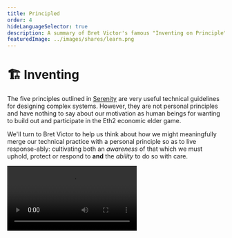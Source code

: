 ```yaml
---
title: Principled
order: 4
hideLanguageSelector: true
description: A summary of Bret Victor's famous "Inventing on Principle" talk, which explores what it means to find a principle and let it guide your life and lead you to inventions with specific cultural intent.
featuredImage: ../images/shares/learn.png
---
```


# 🏗️ Inventing

The five principles outlined in [Serenity](../serenity/#principled-layers) are very useful 
technical guidelines for designing complex systems. However, they are not personal principles
 and have nothing to say about our motivation as human beings for wanting to build out and 
 participate in the Eth2 economic elder game.

We'll turn to Bret Victor to help us think about how we might meaningfully merge our technical 
practice with a personal principle so as to live response-ably: cultivating both an *awareness* 
of that which we must uphold, protect or respond to **and** the *ability* to do so with care.

<Video src="https://player.vimeo.com/video/36579366?color=ffffff&byline=0" />

### How does this fit into Kernel?

This is the kernel of Kernel. Bret won't teach you about decentralized systems; or money, 
finance and speech; or about what the web means in the context of a networked species.

> "This is about a way of living your life which most people don't talk about. As you approach 
your career, you'll hear about 'following your passion', or 'doing something you love'. This is 
about something different: **finding and following a principle**. Something you believe is 
important and necessary and right and using that to guide what you do."

## Brief

This is a talk in three parts: Bret describes his own principle, then describes some other 
people who have lived principled lives, and then uses both previous sections to illustrate how 
you can find and follow your own principle.

### Immediate Creation

> "Bringing ideas into the world is one of the most important things that people do and great 
ideas - art, stories, inventions and scientific theories - take on lives of their own which 
give meaning to our lives as people."

Bret is primarily concerned with what sorts of tools provide healthy environments for ideas to 
grow. Thus, his principle is:

> 💡 Creators need an immediate connection to what they create.

What this means is that, when you're making something and you make a change or a decision, you 
need to see its effect directly and instantaneously. Nothing should be hidden: creators need to 
see what they're doing. The first place where this principle is violated is **coding.**

Specifically, we edit code in a text editor, see what it looks like; then make some changes, 
compile and run it again and see the effect of that new change. **Most of the time is spent 
working in a text editor blindly**, without an immediate connection to the output.

The first step is to link the two together seamlessly in one environment. Then, we can start 
thinking of ways to change our work other than typing new code. Bret demonstrates this by 
"dialing" numbers up an down with a simple ctrl + click mechanism, allowing you to explore the 
space and pick the magnitude which feels best to you artistically, without needing to go 
through each possible number manually. He demonstrates how this simple change allowed him to 
discover a means for animating the blossoms he would never have otherwise known about.

> So much of creation is discovery. And you can't discover anything if you can't see what 
you're doing [...] Having an immediate connection allows ideas to surface, and develop, in 
ways which were not before possible.

There's still a problem though: I have the picture, and I have the code, but I have to 
maintain *the mapping between the two* in my head to make sense of things. This time, 
option + click allows us both to see which line draws what piece of the picture, but also what 
each pixel in the picture corresponds to in the code. It turns out this is also useful for 
navigation, **allowing us to make changes as quickly as we think of them**, which is critical 
to the creative process.

> 💡 There are thoughts we can't think: we need our tools to help us discover them.

<Flash>

<Card>

Q: What is Bret Victor's guiding principle? 

A: Creators need an immediate connection to what they create.

</Card>

<Card>

Q: Tools which give us this immediate connection lead us to what kind of thoughts?

A: Thoughts we can't think in isolation.

</Card>

</Flash>

#### Interactivity

> If you have a process in time, and you want to see changes immediately; you have to map time 
to space [...] Creators need to be able to see what they're doing. If you're designing 
something embedded in time, you need to be able to see across time, otherwise you're designing 
blind.

In the tree example, there is no state: no sense of time or interactivity. Bret shows a 
platform game which has all the features of the tree example above, but also can be paused 
at any point and rewound - in this case to adjust the *future trajectory* of a character's 
jump so they end up in exactly the right place without unnecessary fuss for the creator.

> As I was designing this, I noticed that it's fun to play with gravity. I bet you could make 
an entire game from that one mechanic. In fact, you could probably make a game from fiddling 
with any single line of code here as a way 
of [exploring possibly rich mechanics](/learn/module-5/reveal-the-universe/#exploring-well).

#### Abstract Algorithms

Bret talks about binary search and demonstrates how the code for such an algorithm gives no 
immediate sense of what it does.

> You have to 'play computer' and simulate in your head what each line of code will do. To a 
large extent, the people who we consider to be good software developers are just those people 
who are good at playing computer. But if we're writing our code *on a computer*, why are we 
simulating what a computer would do rather than just having it do it and show us!?

In particular, he uses this example to show how easy and intuitive it is to find different 
kinds of bugs - both simple ones like having an invalid array index, and non-trivial ones 
where the range within which we're searching becomes distorted and never returns anything 
usable. This is "what it looks like to write an algorithm without a blindfold on."

Our current conception of what a program is - a list of textual definitions that you hand to 
a compiler - is derived from languages made in the 1950's when we were still using punch-cards. 
None of these languages, or the machines they ran on, were interactive - and this assumption is 
still with us today, even though the media has changed drastically. People still thinks REPLs 
are "interactive programming" because that was the best you could do on a teletype!

#### Golden Rules

We can demonstrate with programming and software, but *the principle itself has to do with any 
kind of creation*. Bret shows an electric circuit to illustrate the breadth of what he has in 
mind.

In electric circuit design, we are mostly interested in the data associated with the variables, 
and yet traditional tools and environments confine us to static representations we must then 
simulate in our heads. He uses this to present **the two golden rules of information design:**

1. Show the data.
2. Show comparisons.

Here's the really mind-blowing piece: instead of the representation of a circuit being made 
out of "little squiggly symbols", **it is made out of data**. The symbols exist because they 
were appropriate for the medium of pencil and paper, but when you have a new medium, you have 
to rethink your representations to give creators more immediate connections to what they are 
creating.

The last example he provides is entirely outside the field of engineering, in order to 
demonstrate the generality of this principle. Bret shows how animation can be handled in a 
far more elegant way than Flash. It's really worth just watching yourself. Go to 30:50 to see 
it unfold.

> 💡 Immediate connection is the fertilizer we need to [grow gardens](/learn/module-4/the-garden) of great ideas.

### Motivation

> When I see a violation of this principle, when I see creators constrained by their tools, 
their ideas compromised, I don't see that as an opportunity. I'm not excited by finding a 
problem to solve. I am not in this for the 'joy of making things'. Ideas are very precious to 
me, and when I see ideas dying, it hurts. I see a tragedy. To me, it feels like a moral wrong. 
It feels like an injustice, and I feel it is my responsibility to do something.

> Not opportunity: **responsibility**.

Bret is not trying to convince you to take up his principle, but rather to highlight that the 
words he is using - "responsibility", "injustice", "moral wrong" - aren't the words you 
generally hear in a technical field. Things in social fields like censorship, gender 
discrimination, environmental degradation are all recognized as moral wrongs, yet we lack this 
tenor in our technical creations.

> The purpose of this talk is to tell you that activists are not limited to social causes. 
As a technologist, you can recognize a wrong in the world, you can have a vision for what a 
better world could be, and you can dedicate yourself to fighting for a principle.

> Social activists generally dedicate themselves to a principle by organizing, but **you can 
fight for a principle by inventing**.

<Flash>

<Card>

Q: How can technologists fight for their principles and exercise responsibility?

A: By inventing.

</Card>

</Flash>

### Visionaries

In the late 70's at Xerox Parc, Larry Tesler and his colleagues thought that personal 
computing - which was not considered feasible by anyone else - had huge potential to change 
how people thought and lived. At the time, software interfaces were designed around **modes**
. <Link to="https://stackoverflow.blog/2017/05/23/stack-overflow-helping-one-million-developers-exit-vim/">Vim still famously does this</Link>. 
By pioneering the concept of software user studies, he observed that the complexity of modes 
was a barrier that many people, even with training, couldn't cross. This was therefore a 
threat to his dream of personal computers.

He made it his personal mission to get rid of modes and he formed a principle: **no person should be trapped in a mode**. His slogan was "Don't mode me in!" This principle informed everything he did and he eventually came up with a text editor called Gypsy which was the beginning of text editors  as we know them today.

> This was a transformative change in allowing people to connect with computers. His ideas 
about modelessness spread to the rest of the desktop interface and today, are so ingrained in 
our computers, that we do not notice them [...] So, how can we describe what Larry did? Yes, 
he 'invented' cut-copy-paste, but this invention is very different to Thomas Edison inventing 
the phonograph. Edison stumbled over the technology for audio recording and built it out as a 
novelty, but **he didn't have any cultural intent**, whereas what Larry did was entirely a 
reaction to a particular cultural context.

Can you begin to see why we have placed such [emphasis](/learn/module-1/joyful-subversion/#shifting-the-nature-of-work) 
on [breaking](/learn/module-3/time/#media-environments) down 
our [culturally conditioned](/learn/module-3/humility/#brief) [modes](/learn/module-3/intention/) [of](/learn/module-4/art/) [thinking](/learn/module-5/listening-stories/)? 
It's also not entirely accurate to say that Larry "solved the problem" of modeless text 
manipulation, because **nobody else saw it as a problem!** For everyone else, modes were just 
how computers worked - they were a fact of life. 

<Flash>

<Card>

Q: The difference between inventions for personal gain (Edison) and those done on principle (Tesler) is due to what kind of intent?

A: [Cultural](/learn/module-3/remember/#designing-insight).

</Card>

</Flash>

> The first thing Larry did was recognize a wrong that was unacknowledged in the culture, which 
is how many great social changes began too. What Elizabeth Cady Stanton did in championing 
women's right to vote is a much closer model for what Larry actually did than the Emerson model 
of invention for the sake of patents. This is not a point of relative impacts, just one of 
**motivation** and **approach**. Both Stanton and Tesler recognized an invisible wrong, 
envisioned a world without that wrong, and dedicated themselves to fighting for a principle.

This applies to many other seminal figures in the history of computer science. Doug Engelbart 
(who championed the idea of interactive computing) is best known for inventing the mouse, but 
he really came up with an entirely new way to work with knowledge. His explicit goal was to 
enable humankind to to solve the world's urgent problems. He had a vision of **knowledge 
workers using complex, powerful information tools to harness their collective intelligence**.

Or Alan Kay, whose goal was "to amplify human reach and bring new ways of thinking to a 
faltering civilization that desperately needed it." His approach was through children: if 
programming is a form of basic literacy, then kids will grow up to be adults who have developed 
new means for critical thought, and we'll have more enlightened societies.

Finally: Richard Stallman, whose work on GNU now makes up a large chunk of any Linux system, 
and who started the Free Software Foundation, wrote GCC, GCL and many other things, and whose 
principle is "software must be free, as in freedom". 

### Specific Insight

> I'm not saying that you have to live this way, or even that you should. What I am saying is 
that you *can*. That this is an option which is available to you, though it is not one which 
you'll hear about often [...] Instead the world will try and make you define yourself by a 
skill.

We are conditioned to have a major in college, or a job title in our career. This can be 
worthwhile, and if you want to spend your life pursuing excellence by practicing a skill, 
you can do that. That is the path of the craftsmen: the most common path. There's also the 
path of the problem solver, typified by entrepreneurship or academic research, which is about 
choosing a problem in a given field, working on it, and making a contribution there.

Or, you can define yourself not by the problem you're solving, nor by your craft, but rather 
**by your cause**; by the principle you choose to uphold. This means having a vision and 
bringing the world to that vision. Be patient: it can take time to find a principle, because 
it is really a form of self-discovery. You're trying to figure out what your life is supposed 
to be about.

It took Bret ten years to find his principle. His advice based on those years of wondering is:

> Do a lot of things. Make many things. Make many types of things. Study many things. 
Experience many things. Use all of these experiences as a way of analyzing yourself by asking, 
'Does this resonate with me?', "Does this repel me?', 'Do I not care?' Build up this corpus of 
experiences you care about and then try to make sense of it, try to figure out *why* you care. 
What is the secret ingredient in all of these experiences that I am reacting to so strongly?

<Flash>

<Card>

Q: Victor describes the paths of the craftsmen, the entrepreneur, the academic, and the visionary. Why can it take a long time to find your principle on this final path if you choose it?

A: Because principled living is really a form of [self-discovery](/learn/module-4/self-enquiry).

</Card>

</Flash>

Confining yourself to practicing just one skill can make it difficult to get the broad range 
of experience which seems so valuable to doing principled work. Finally, a principle can't 
just be any old thing you believe in, like "make software simpler". These are nice thoughts, 
but are too vague to be directly actionable. Larry Tesler liked simplicity, but he had this 
**specific nugget of insight** that no person should be trapped in a mode.

> If you principle provides you with a specific insight, it will guide you, and you will 
always know if what you're doing is right. 

> There are many ways to live your life: that's maybe the most important thing you can 
realise in life. Every aspect is a choice. But there are default choices. You can choose to 
sleepwalk through your life and walk the path that's been laid out for you. You can choose to 
accept the world as it is. But you don't have to. If there is something in the world you feel 
is wrong, and you a vision for what a better world could be, you can find your guiding principle.

<Video src="https://www.youtube-nocookie.com/embed/3QtklTXbKUQ?start=556" />
